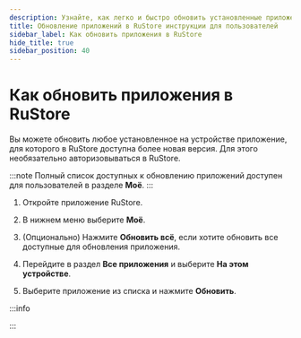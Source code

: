 ```yaml
---
description: Узнайте, как легко и быстро обновить установленные приложения в RuStore. Подробная инструкция по обновлению шаг за шагом без необходимости авторизации. Скачивайте новые версии приложений и устанавливайте их просто и удобно.
title: Обновление приложений в RuStore инструкции для пользователей
sidebar_label: Как обновить приложения в RuStore
hide_title: true
sidebar_position: 40
---
```


# Как обновить приложения в RuStore

Вы можете обновить любое установленное на устройстве приложение, для которого в RuStore доступна более новая версия. Для этого необязательно авторизовываться в RuStore.

:::note
Полный список доступных к обновлению приложений доступен для  пользователей в разделе **Моё**.
:::

1. Откройте приложение RuStore.
2. В нижнем меню выберите **Моё**. 

 
3. (Опционально) Нажмите **Обновить всё**, если хотите обновить все доступные для обновления приложения.
4. Перейдите в раздел **Все приложения** и выберите **На этом устройстве**.

 
4. Выберите приложение из списка и нажмите **Обновить**.

:::info



:::
